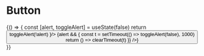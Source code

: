 
<Meta title="Components / Alert" />

# Button
<Canvas>
    <Story name="error">
        <Alert type="error" message='something went wrong name' />
    </Story>
    <Story name="error by duration">
        {() => {
            const [alert, toggleAlert] = useState(false)
            return <div>
                <Button label={alert ? `hide alert`: `show alert`} onClick={() => toggleAlert(!alert) }/>
                {alert &&   <Alert type="error" message='something went wrong name for 3 sec' duration={3000} onClose={() => {
                        const t = setTimeout(() => toggleAlert(false), 1000)
                        return () => clearTimeout(t)
                    }} />}
            </div>
        }}
    </Story>
    <Story name="success">
        <Alert type="success" message='everything went fine!'  />
    </Story>
    <Story name="success by duration">
        <Alert type="success" message='entitiy was successfully stored'  buttomUp duration={2000} />
    </Story>
    <Story name="info">
        <Alert message='info block, just to let you know it' />
    </Story>
</Canvas>
